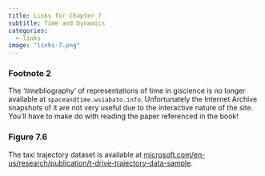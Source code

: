 ```yaml
---
title: Links for Chapter 7
subtitle: Time and Dynamics
categories:
  - links
image: "links-7.png"
---
```


### Footnote 2
The '<span style="font-style: italic">time</span>bliography' of representations of time in giscience is no longer available at `spaceandtime.wsiabato.info`. Unfortunately the Internet Archive snapshots of it are not very useful due to the interactive nature of the site. You'll have to make do with reading the paper referenced in the book!

### Figure 7.6
The taxi trajectory dataset is available at [microsoft.com/en-us/research/publication/t-drive-trajectory-data-sample](https://www.microsoft.com/en-us/research/publication/t-drive-trajectory-data-sample/).

